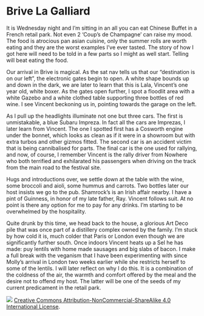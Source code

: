# Brive La Galliard

It is Wednesday night and I’m sitting in an all you can eat Chinese Buffet in a French retail park. Not even 2 ‘Coup’s de Champagne’ can raise my mood. The food is atrocious pan asian cuisine, only the summer rolls are worth eating and they are the worst examples I’ve ever tasted. The story of how I got here will need to be told in a few parts so I might as well start. Telling will beat eating the food.

Our arrival in Brive is magical. As the sat nav tells us that our “destination is on our left”, the electronic gates begin to open. A white shape bounds up and down in the dark, we are later to learn that this is Lala, Vincent’s one year old, white boxer. As the gates open further, I spot a floodlit area with a white Gazebo and a white clothed table supporting three bottles of red wine. I see Vincent beckoning us in, pointing towards the garage on the left.

As I pull up the headlights illuminate not one but three cars. The first is unmistakable, a blue Subaru Impreza. In fact all the cars are Imprezas, I later learn from Vincent. The one I spotted first has a Cosworth engine under the bonnet, which looks as clean as if it were in a showroom but with extra turbos and other gizmos fitted. The second car is an accident victim that is being cannibalised for parts. The final car is the one used for rallying, and now, of course, I remember Vincent is the rally driver from Nowhere who both terrified and exhilarated his passengers when driving on the track from the main road to the festival site.

Hugs and introductions over, we settle down at the table with the wine, some broccoli and aioli, some hummus and carrots. Two bottles later our host insists we go to the pub. Shamrock’s is an Irish affair nearby. I have a pint of Guinness, in honor of my late father, Ray. Vincent follows suit. At no point is there any option for me to pay for any drinks. I’m starting to be overwhelmed by the hospitality.

Quite drunk by this time, we head back to the house, a glorious Art Deco pile that was once part of a distillery complex owned by the family. I’m stuck by how cold it is, much colder that Paris or London even though we are significantly further south. Once indoors Vincent heats up a Sel he has made: puy lentils with home made sausages and big slabs of bacon. I make a full break with the veganism that I have been experimenting with since Molly’s arrival in London two weeks earlier while she restricts herself to some of the lentils. I will later reflect on why I do this. It is a combination of the coldness of the air, the warmth and comfort offered by the meal and the desire not to offend my host. The latter will be one of the seeds of my current predicament in the retail park.

![](images/by-nc-sa4-0.png)
[Creative Commons Attribution-NonCommercial-ShareAlike 4.0 International License](href="http://creativecommons.org/licenses/by-nc-sa/4.0/).
